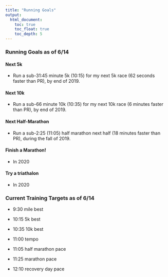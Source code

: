 ```yaml
---
title: "Running Goals"
output:
  html_document: 
    toc: true
    toc_float: true
    toc_depth: 5
---
```


### Running Goals as of 6/14

#### Next 5k

- Run a sub-31:45 minute 5k (10:15) for my next 5k race (62 seconds faster than PR), by end of 2019.
  
#### Next 10k

- Run a sub-66 minute 10k (10:35) for my next 10k race (6 minutes faster than PR), by end of 2019. 

#### Next Half-Marathon

- Run a sub-2:25 (11:05) half marathon next half (18 minutes faster than PR), during the fall of 2019. 

#### Finish a Marathon!
- In 2020

#### Try a triathalon
- In 2020


### Current Training Targets as of 6/14

- 9:30 mile best

- 10:15 5k best

- 10:35 10k best

- 11:00 tempo

- 11:05 half marathon pace

- 11:25 marathon pace

- 12:10 recovery day pace
